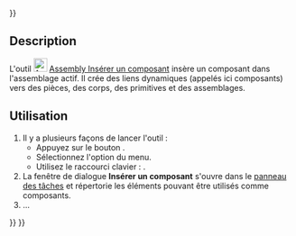 <languages/>
{{UnfinishedDocu{{#translation:}}}}

{{Docnav/fr
|[[Assembly_CreateAssembly/fr|Assemblage]]
|[[Assembly_InsertNewPart/fr|Nouvelle pièce]]
|[[Assembly_Workbench/fr|Atelier Assembly]]
|IconL=Assembly_CreateAssembly.svg
|IconR=Assembly_InsertNewPart.svg
|IconC=Workbench_Assembly.svg
}}

{{GuiCommand/fr
|Name=Assembly InsertLink
|Name/fr=Assembly Insérer un composant
|MenuLocation=Assemblage → Insérer un composant
|Workbenches=[[Assembly_Workbench/fr|Assembly]]
|Shortcut={{KEY|I}}
|Version=1.0
|SeeAlso=
}}

==Description== 

L'outil [[Image:Assembly_InsertLink.svg|24px]] [[Assembly_InsertLink/fr|Assembly Insérer un composant]] insère un composant dans l'assemblage actif. Il crée des liens dynamiques (appelés ici composants) vers des pièces, des corps, des primitives et des assemblages.

<span id="Usage"></span>
==Utilisation==

# Il y a plusieurs façons de lancer l'outil :
#* Appuyez sur le bouton {{Button|[[Image:Assembly_InsertLink.svg|16px]] [[Assembly_InsertLink/fr|Insérer un composant]]}}.
#* Sélectionnez l'option {{MenuCommand|Assemblage → [[Image:Assembly_InsertLink.svg|16px]] Insérer un composant}} du menu.
#* Utilisez le raccourci clavier : {{KEY|I}}.
# La fenêtre de dialogue '''Insérer un composant''' s'ouvre dans le [[Task_panel/fr|panneau des tâches]] et répertorie les éléments pouvant être utilisés comme composants.
# ...


{{Docnav/fr
|[[Assembly_CreateAssembly/fr|Assemblage]]
|[[Assembly_InsertNewPart/fr|Nouvelle pièce]]
|[[Assembly_Workbench/fr|Atelier Assembly]]
|IconL=Assembly_CreateAssembly.svg
|IconR=Assembly_InsertNewPart.svg
|IconC=Workbench_Assembly.svg
}}

{{Assembly_Tools_navi{{#translation:}}}}
{{Userdocnavi{{#translation:}}}}